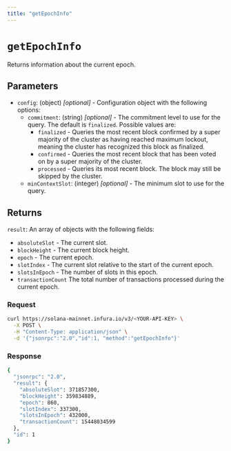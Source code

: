 ```yaml
---
title: "getEpochInfo"
---
```



# `getEpochInfo`

Returns information about the current epoch.

## Parameters

- `config`: (object) _[optional]_  - Configuration object with the following options:
    - `commitment`: (string) _[optional]_  - The commitment level to use for the query. The default is `finalized`. Possible values are:
        - `finalized` - Queries the most recent block confirmed by a super majority of the cluster as having
            reached maximum lockout, meaning the cluster has recognized this block as finalized.
        - `confirmed` - Queries the most recent block that has been voted on by a super majority of the cluster.
        - `processed` - Queries its most recent block. The block may still be skipped by the cluster.
    - `minContextSlot`: (integer) _[optional]_ - The minimum slot to use for the query.

## Returns

`result`: An array of objects with the following fields:

- `absoluteSlot` - The current slot.
- `blockHeight` - The current block height.
- `epoch` - The current epoch.
- `slotIndex` - The current slot relative to the start of the current epoch.
- `slotsInEpoch` - The number of slots in this epoch.
- `transactionCount` The total number of transactions processed during the current epoch.

### Request

<Tabs>
  <TabItem value="curl">

  ```bash
  curl https://solana-mainnet.infura.io/v3/<YOUR-API-KEY> \
    -X POST \
    -H "Content-Type: application/json" \
    -d '{"jsonrpc":"2.0","id":1, "method":"getEpochInfo"}'
   ```

  </TabItem>
</Tabs>

### Response

<Tabs>
  <TabItem value="JSON">

  ```bash
  {
    "jsonrpc": "2.0",
    "result": {
      "absoluteSlot": 371857300,
      "blockHeight": 359834889,
      "epoch": 860,
      "slotIndex": 337300,
      "slotsInEpoch": 432000,
      "transactionCount": 15448034599
    },
    "id": 1
  }
  ```

  </TabItem>
</Tabs>